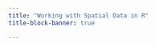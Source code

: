 ```yaml
---
title: "Working with Spatial Data in R"
title-block-banner: true

---
```



<!--{< include /sections/git-setup.qmd >}} -->


